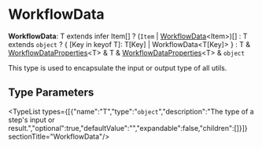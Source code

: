 
# WorkflowData

 **WorkflowData**: T extends infer Item[] ? (`Item` \| [WorkflowData](page.mdx)&#60;Item&#62;)[] : T extends `object` ? &#123; [Key in keyof T]: T[Key] \| WorkflowData&#60;T[Key]&#62; &#125; : T & [WorkflowDataProperties](../workflows.WorkflowDataProperties/page.mdx)&#60;T&#62; & T & [WorkflowDataProperties](../workflows.WorkflowDataProperties/page.mdx)&#60;T&#62; & `object`

This type is used to encapsulate the input or output type of all utils.

## Type Parameters

<TypeList types={[{"name":"T","type":"`object`","description":"The type of a step's input or result.","optional":true,"defaultValue":"","expandable":false,"children":[]}]}  sectionTitle="WorkflowData"/>
